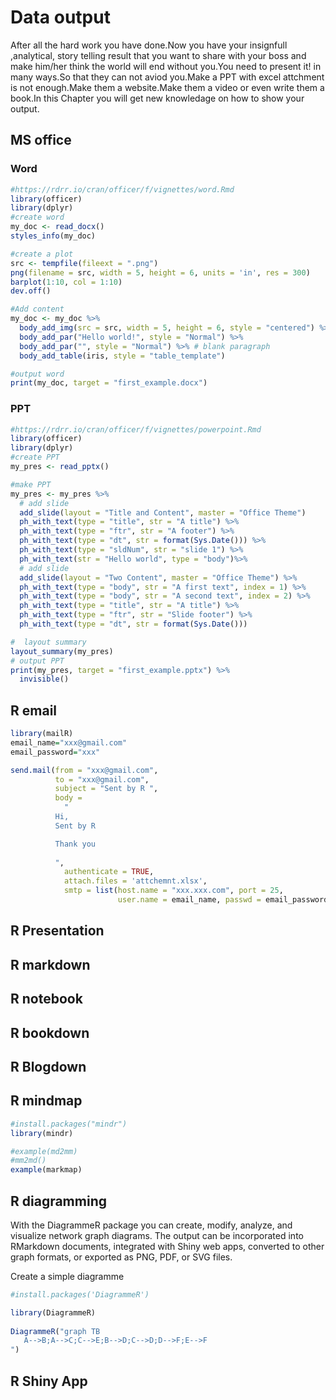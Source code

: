 # Data output

After all the hard work you have done.Now you have  your insignfull ,analytical, story telling result that you want to share with your boss and make him/her think the world will end without you.You need to present it! in many ways.So that they can not aviod you.Make a PPT with excel attchment is not enough.Make them a website.Make them a video or even write them a book.In this Chapter you will get new knowledage on how to show your output.



## MS office

### Word
```r
#https://rdrr.io/cran/officer/f/vignettes/word.Rmd
library(officer)
library(dplyr)
#create word
my_doc <- read_docx() 
styles_info(my_doc)

#create a plot 
src <- tempfile(fileext = ".png")
png(filename = src, width = 5, height = 6, units = 'in', res = 300)
barplot(1:10, col = 1:10)
dev.off()

#Add content
my_doc <- my_doc %>% 
  body_add_img(src = src, width = 5, height = 6, style = "centered") %>% 
  body_add_par("Hello world!", style = "Normal") %>% 
  body_add_par("", style = "Normal") %>% # blank paragraph
  body_add_table(iris, style = "table_template")

#output word
print(my_doc, target = "first_example.docx")
```


### PPT
```r
#https://rdrr.io/cran/officer/f/vignettes/powerpoint.Rmd
library(officer)
library(dplyr)
#create PPT
my_pres <- read_pptx() 

#make PPT
my_pres <- my_pres %>% 
  # add slide
  add_slide(layout = "Title and Content", master = "Office Theme")
  ph_with_text(type = "title", str = "A title") %>%
  ph_with_text(type = "ftr", str = "A footer") %>%
  ph_with_text(type = "dt", str = format(Sys.Date())) %>%
  ph_with_text(type = "sldNum", str = "slide 1") %>%
  ph_with_text(str = "Hello world", type = "body")%>%
  # add slide
  add_slide(layout = "Two Content", master = "Office Theme") %>%
  ph_with_text(type = "body", str = "A first text", index = 1) %>%
  ph_with_text(type = "body", str = "A second text", index = 2) %>%
  ph_with_text(type = "title", str = "A title") %>%
  ph_with_text(type = "ftr", str = "Slide footer") %>%
  ph_with_text(type = "dt", str = format(Sys.Date()))

#  layout summary
layout_summary(my_pres)
# output PPT  
print(my_pres, target = "first_example.pptx") %>% 
  invisible()
```







## R email

```r
library(mailR)
email_name="xxx@gmail.com"
email_password="xxx"

send.mail(from = "xxx@gmail.com",
          to = "xxx@gmail.com",
          subject = "Sent by R ",
          body =
            "
          Hi,
          Sent by R

          Thank you
          
          ",
            authenticate = TRUE,
            attach.files = 'attchemnt.xlsx',
            smtp = list(host.name = "xxx.xxx.com", port = 25,
                        user.name = email_name, passwd = email_password, tls = TRUE)) 

```





## R Presentation

## R markdown

## R notebook

## R bookdown

## R Blogdown

## R mindmap
```r
#install.packages("mindr")
library(mindr)

#example(md2mm)
#mm2md()
example(markmap)
``` 


## R diagramming

With the DiagrammeR package you can create, modify, analyze, and visualize network graph diagrams. The output can be incorporated into RMarkdown documents, integrated with Shiny web apps, converted to other graph formats, or exported as PNG, PDF, or SVG files.

Create a simple diagramme
```r
#install.packages('DiagrammeR')

library(DiagrammeR)
  
DiagrammeR("graph TB
   A-->B;A-->C;C-->E;B-->D;C-->D;D-->F;E-->F
")  
```  
  
  
## R Shiny App




